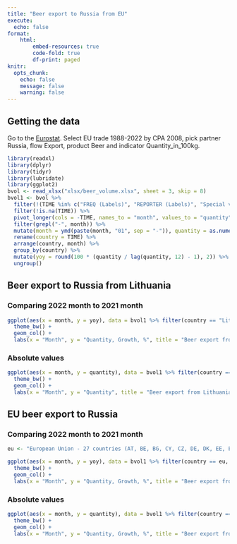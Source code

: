 ```yaml
---
title: "Beer export to Russia from EU"
execute:
  echo: false
format: 
    html:
        embed-resources: true
        code-fold: true
        df-print: paged
knitr: 
  opts_chunk: 
    echo: false
    message: false
    warning: false
---
```


## Getting the data

Go to the [Eurostat](https://ec.europa.eu/eurostat/web/international-trade-in-goods/data/database). Select EU trade 1988-2022 by CPA 2008, pick partner Russia, flow Export, product Beer and indicator Quantity_in_100kg. 

```r
library(readxl)
library(dplyr)
library(tidyr)
library(lubridate)
library(ggplot2)
bvol <- read_xlsx("xlsx/beer_volume.xlsx", sheet = 3, skip = 8)
bvol1 <- bvol %>%
  filter(!(TIME %in% c("FREQ (Labels)", "REPORTER (Labels)", "Special value", ":"))) %>%
  filter(!is.na(TIME)) %>%
  pivot_longer(cols = -TIME, names_to = "month", values_to = "quantity") %>%
  filter(grepl("-", month)) %>%
  mutate(month = ymd(paste(month, "01", sep = "-")), quantity = as.numeric(quantity)) %>%
  rename(country = TIME) %>%
  arrange(country, month) %>%
  group_by(country) %>%
  mutate(yoy = round(100 * (quantity / lag(quantity, 12) - 1), 2)) %>%
  ungroup()
```

## Beer export to Russia from Lithuania 


### Comparing 2022 month to 2021 month

```r
ggplot(aes(x = month, y = yoy), data = bvol1 %>% filter(country == "Lithuania", month >= "2022-01-01")) +
  theme_bw() +
  geom_col() +
  labs(x = "Month", y = "Quantity, Growth, %", title = "Beer export from Lithuania to Russia in 2022 compared to 2021")
```
### Absolute values

```r
ggplot(aes(x = month, y = quantity), data = bvol1 %>% filter(country == "Lithuania")) +
  theme_bw() +
  geom_col() +
  labs(x = "Month", y = "Quantity", title = "Beer export from Lithuania to Russia in 2021-2022")
```


## EU beer export to Russia

### Comparing 2022 month to 2021 month

```r
eu <- "European Union - 27 countries (AT, BE, BG, CY, CZ, DE, DK, EE, ES, FI, FR, GR, HR, HU, IE, IT, LT, LU, LV, MT, NL, PL, PT, RO, SE, SI, SK)"

ggplot(aes(x = month, y = yoy), data = bvol1 %>% filter(country == eu, month >= "2022-01-01")) +
  theme_bw() +
  geom_col() +
  labs(x = "Month", y = "Quantity, Growth, %", title = "Beer export from EU to Russia in 2022 compared to 2021")
```

### Absolute values

```r

ggplot(aes(x = month, y = quantity), data = bvol1 %>% filter(country == eu)) +
  theme_bw() +
  geom_col() +
  labs(x = "Month", y = "Quantity, Growth, %", title = "Beer export from EU to Russia in 2021-2022")
```
